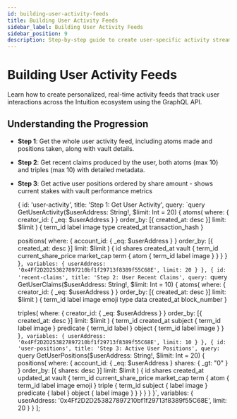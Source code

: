 ```yaml
---
id: building-user-activity-feeds
title: Building User Activity Feeds
sidebar_label: Building User Activity Feeds
sidebar_position: 9
description: Step-by-step guide to create user-specific activity streams
---
```



# Building User Activity Feeds

Learn how to create personalized, real-time activity feeds that track user interactions across the Intuition ecosystem using the GraphQL API.

## Understanding the Progression

- **Step 1**: Get the whole user activity feed, including atoms made and positions taken, along with vault details.
- **Step 2**: Get recent claims produced by the user, both atoms (max 10) and triples (max 10) with detailed metadata.
- **Step 3**: Get active user positions ordered by share amount - shows current stakes with vault performance metrics

  {
    id: 'user-activity',
    title: 'Step 1: Get User Activity',
    query: `query GetUserActivity($userAddress: String!, $limit: Int = 20) {
  atoms(
    where: { creator_id: { _eq: $userAddress } }
    order_by: [{ created_at: desc }]
    limit: $limit
  ) {
    term_id
    label
    image
    type
    created_at
    transaction_hash
  }

  positions(
    where: { account_id: { _eq: $userAddress } }
    order_by: [{ created_at: desc }]
    limit: $limit
  ) {
    id
    shares
    created_at
    vault {
      term_id
      current_share_price
      market_cap
      term {
        atom {
          term_id
          label
          image
        }
      }
    }
  }
}`,
    variables: {
      userAddress: '0x4Ff2D2D253827897210bf1f29713f8389f55C68E',
      limit: 20
    }
  },
  {
    id: 'recent-claims',
    title: 'Step 2: User Recent Claims',
    query: `query GetUserClaims($userAddress: String!, $limit: Int = 10) {
  atoms(
    where: { creator_id: { _eq: $userAddress } }
    order_by: [{ created_at: desc }]
    limit: $limit
  ) {
    term_id
    label
    image
    emoji
    type
    data
    created_at
    block_number
  }

  triples(
    where: { creator_id: { _eq: $userAddress } }
    order_by: [{ created_at: desc }]
    limit: $limit
  ) {
    term_id
    created_at
    subject {
      term_id
      label
      image
    }
    predicate {
      term_id
      label
    }
    object {
      term_id
      label
      image
    }
  }
}`,
    variables: {
      userAddress: '0x4Ff2D2D253827897210bf1f29713f8389f55C68E',
      limit: 10
    }
  },
  {
    id: 'user-positions',
    title: 'Step 3: Active User Positions',
    query: `query GetUserPositions($userAddress: String!, $limit: Int = 20) {
  positions(
    where: {
      account_id: { _eq: $userAddress }
      shares: { _gt: "0" }
    }
    order_by: [{ shares: desc }]
    limit: $limit
  ) {
    id
    shares
    created_at
    updated_at
    vault {
      term_id
      current_share_price
      market_cap
      term {
        atom {
          term_id
          label
          image
          emoji
        }
        triple {
          term_id
          subject { label image }
          predicate { label }
          object { label image }
        }
      }
    }
  }
}`,
    variables: {
      userAddress: '0x4Ff2D2D253827897210bf1f29713f8389f55C68E',
      limit: 20
    }
  }
];

<GraphQLPlaygroundCustom queries={activityQueries} />

